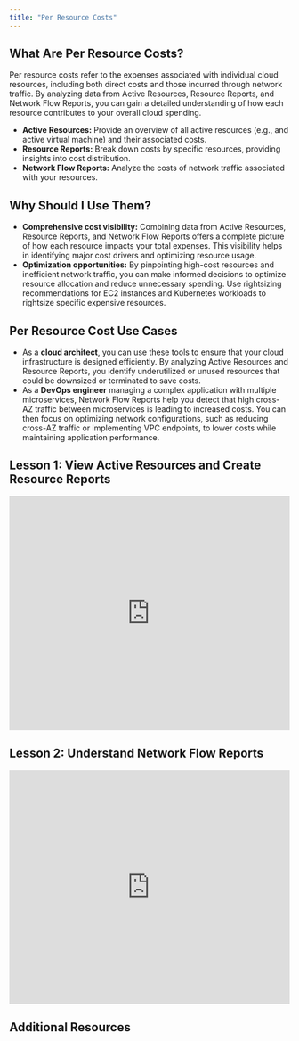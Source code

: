 ```yaml
---
title: "Per Resource Costs"
---
```


## <Icon size={24} color="#ad4dd6" iconType="solid"  icon="lightbulb" /> What Are Per Resource Costs?

Per resource costs refer to the expenses associated with individual cloud resources, including both direct costs and those incurred through network traffic. By analyzing data from Active Resources, Resource Reports, and Network Flow Reports, you can gain a detailed understanding of how each resource contributes to your overall cloud spending.

- **Active Resources:** Provide an overview of all active resources (e.g., and active virtual machine) and their associated costs.
- **Resource Reports:** Break down costs by specific resources, providing insights into cost distribution.
- **Network Flow Reports:** Analyze the costs of network traffic associated with your resources.

## <Icon size={24} color="#ad4dd6" iconType="solid"  icon="comment" /> Why Should I Use Them?

- **Comprehensive cost visibility:** Combining data from Active Resources, Resource Reports, and Network Flow Reports offers a complete picture of how each resource impacts your total expenses. This visibility helps in identifying major cost drivers and optimizing resource usage.
- **Optimization opportunities:** By pinpointing high-cost resources and inefficient network traffic, you can make informed decisions to optimize resource allocation and reduce unnecessary spending. Use rightsizing recommendations for EC2 instances and Kubernetes workloads to rightsize specific expensive resources.

## <Icon size={24} color="#ad4dd6" iconType="solid"  icon="pen" /> Per Resource Cost Use Cases

- As a **cloud architect**, you can use these tools to ensure that your cloud infrastructure is designed efficiently. By analyzing Active Resources and Resource Reports, you identify underutilized or unused resources that could be downsized or terminated to save costs.
- As a **DevOps engineer** managing a complex application with multiple microservices, Network Flow Reports help you detect that high cross-AZ traffic between microservices is leading to increased costs. You can then focus on optimizing network configurations, such as reducing cross-AZ traffic or implementing VPC endpoints, to lower costs while maintaining application performance.

## <Icon size={24} color="#ad4dd6" iconType="solid"  icon="book-copy" /> Lesson 1: View Active Resources and Create Resource Reports

<Frame>
<iframe width="100%" height="420" src="https://www.youtube.com/embed/gfCH5WRL_KA" title="View Active Resources and Create Resource Reports" frameborder="0" allow="accelerometer; autoplay; clipboard-write; encrypted-media; gyroscope; picture-in-picture; web-share" referrerpolicy="strict-origin-when-cross-origin" allowfullscreen></iframe>
</Frame>

## <Icon size={24} color="#ad4dd6" iconType="solid"  icon="book-copy" /> Lesson 2: Understand Network Flow Reports

<Frame>
<iframe width="100%" height="420" src="https://www.youtube.com/embed/MN7RNVo9nc4" title="Network Flow Reports in Vantage" frameborder="0" allow="accelerometer; autoplay; clipboard-write; encrypted-media; gyroscope; picture-in-picture; web-share" referrerpolicy="strict-origin-when-cross-origin" allowfullscreen></iframe>
</Frame>

## <Icon size={24} color="#ad4dd6" iconType="solid"  icon="book-open" /> Additional Resources

<Columns cols={2}>
<Card title="View Active Resources" icon="server" href="/active_resources" horizontal />

<Card title="Create Resource Reports" icon="chart-column" href="/active_resources#create-a-resource-report" horizontal />

<Card title="Understand Network Flow Reports" icon="network-wired" href="/network_flow_reports" horizontal />
</Columns>

